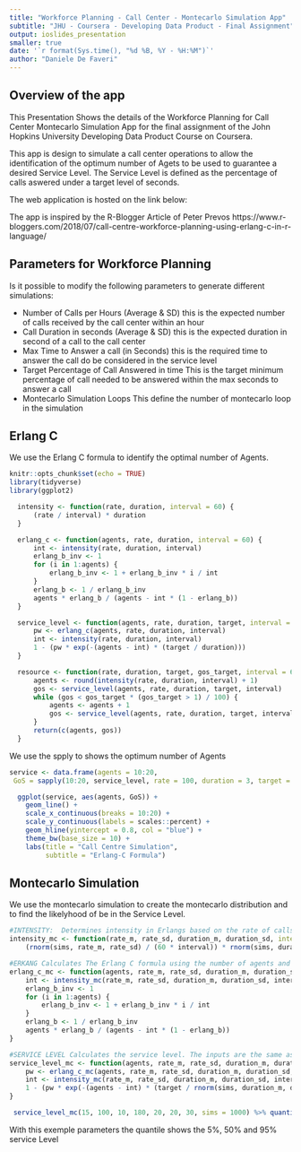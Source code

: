 ```yaml
---
title: "Workforce Planning - Call Center - Montecarlo Simulation App"
subtitle: "JHU - Coursera - Developing Data Product - Final Assignment"
output: ioslides_presentation
smaller: true
date: '`r format(Sys.time(), "%d %B, %Y - %H:%M")`'
author: "Daniele De Faveri"
---
```



## Overview of the app {.smaller}
This Presentation Shows the details of the Workforce Planning for Call Center Montecarlo Simulation App for the final assignment of the John Hopkins University Developing Data Product Course on Coursera.

This app is design to simulate a call center operations to allow the identification of the optimum number of Agets to be 
used to guarantee a desired Service Level.
The Service Level is defined as the percentage of calls aswered under a target level of seconds.

The web application is hosted on the link below:

The app is inspired by the R-Blogger Article of Peter Prevos https://www.r-bloggers.com/2018/07/call-centre-workforce-planning-using-erlang-c-in-r-language/

## Parameters for Workforce Planning {.smaller}
Is it possible to modify the following parameters to generate different simulations:

- Number of Calls per Hours (Average & SD) this is the expected number of calls received by the call center within an hour
- Call Duration in seconds (Average & SD) this is the expected duration in second of a call to the call center
- Max Time to Answer a call (in Seconds) this is the required time to answer the call do be considered in the service level
- Target Percentage of Call Answered in time This is the target minimum percentage of call needed to be answered within the max seconds to answer a call
- Montecarlo Simulation Loops This define the number of montecarlo loop in the simulation

## Erlang C {.smaller}
We use the Erlang C formula to identify the optimal number of Agents.
```r
knitr::opts_chunk$set(echo = TRUE)
library(tidyverse)
library(ggplot2)

  intensity <- function(rate, duration, interval = 60) {
      (rate / interval) * duration
  }

  erlang_c <- function(agents, rate, duration, interval = 60) {
      int <- intensity(rate, duration, interval)
      erlang_b_inv <- 1
      for (i in 1:agents) {
          erlang_b_inv <- 1 + erlang_b_inv * i / int
      }
      erlang_b <- 1 / erlang_b_inv
      agents * erlang_b / (agents - int * (1 - erlang_b))
  }

  service_level <- function(agents, rate, duration, target, interval = 60) {
      pw <- erlang_c(agents, rate, duration, interval)
      int <- intensity(rate, duration, interval)
      1 - (pw * exp(-(agents - int) * (target / duration)))
  }

  resource <- function(rate, duration, target, gos_target, interval = 60) {
      agents <- round(intensity(rate, duration, interval) + 1)
      gos <- service_level(agents, rate, duration, target, interval)
      while (gos < gos_target * (gos_target > 1) / 100) {
          agents <- agents + 1
          gos <- service_level(agents, rate, duration, target, interval)
      }
      return(c(agents, gos))
  }

```
We use the spply to shows the optimum number of Agents
```r
service <- data.frame(agents = 10:20,
 GoS = sapply(10:20, service_level, rate = 100, duration = 3, target = 20 / 60, interval = 30))
```
```r
  ggplot(service, aes(agents, GoS)) +
    geom_line() +
    scale_x_continuous(breaks = 10:20) + 
    scale_y_continuous(labels = scales::percent) +
    geom_hline(yintercept = 0.8, col = "blue") +
    theme_bw(base_size = 10) + 
    labs(title = "Call Centre Simulation",
         subtitle = "Erlang-C Formula")

```

## Montecarlo Simulation {.smaller}
We use the montecarlo simulation to create the montecarlo distribution and to find the likelyhood of be in the Service Level.
```r
#INTENSITY:  Determines intensity in Erlangs based on the rate of calls per interval, the total call handling time and the interval time in minutes. All functions default to an interval time of sixty minutes.
intensity_mc <- function(rate_m, rate_sd, duration_m, duration_sd, interval = 60, sims = 1000) { 
    (rnorm(sims, rate_m, rate_sd) / (60 * interval)) * rnorm(sims, duration_m, duration_sd) }

#ERKANG Calculates The Erlang C formula using the number of agents and the variables that determine intensity.
erlang_c_mc <- function(agents, rate_m, rate_sd, duration_m, duration_sd, interval = 60) {
    int <- intensity_mc(rate_m, rate_sd, duration_m, duration_sd, interval)
    erlang_b_inv <- 1
    for (i in 1:agents) {
        erlang_b_inv <- 1 + erlang_b_inv * i / int
    }
    erlang_b <- 1 / erlang_b_inv
    agents * erlang_b / (agents - int * (1 - erlang_b))
}

#SERVICE LEVEL Calculates the service level. The inputs are the same as above plus the period for the Grade of Service in seconds.
service_level_mc <- function(agents, rate_m, rate_sd, duration_m, duration_sd, target, interval = 60, sims = 1000) {
    pw <- erlang_c_mc(agents, rate_m, rate_sd, duration_m, duration_sd, interval)
    int <- intensity_mc(rate_m, rate_sd, duration_m, duration_sd, interval, sims)
    1 - (pw * exp(-(agents - int) * (target / rnorm(sims, duration_m, duration_sd))))
}

```

```r
 service_level_mc(15, 100, 10, 180, 20, 20, 30, sims = 1000) %>% quantile(c(.05, .5, .95))
```

With this exemple parameters the quantile shows the 5%, 50% and 95% service Level